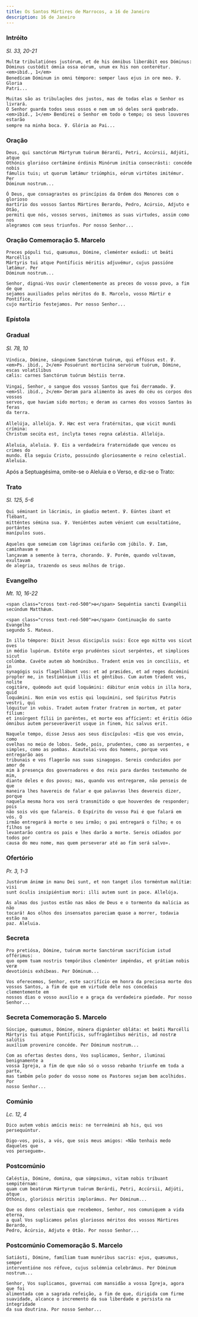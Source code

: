 ```yaml
---
title: Os Santos Mártires de Marrocos, a 16 de Janeiro
description: 16 de Janeiro
---
```


### Intróito

<em>Sl. 33, 20-21</em>

<div class="side-by-side not-content">

    Multæ tribulatiónes justórum, et de his ómnibus liberábit eos Dóminus:
    Dóminus custódit ómnia ossa eórum, unum ex his non conterétur.
    <em>ibid., 1</em>
    Benedícam Dóminum in omni témpore: semper laus ejus in ore meo. ℣. Gloria
    Patri...

    Muitas são as tribulações dos justos, mas de todas elas o Senhor os livrará.
    O Senhor guarda todos seus ossos e nem um só deles será quebrado.
    <em>ibid., 1</em> Bendirei o Senhor em todo o tempo; os seus louvores estarão
    sempre na minha boca. ℣. Glória ao Pai...

</div>

### Oração

<div class="side-by-side not-content">

    Deus, qui sanctórum Mártyrum tuórum Bérardi, Petri, Accúrsii, Adjúti, atque
    Othónis glorióso certámine órdinis Minórum inítia consecrásti: concéde nobis
    fámulis tuis; ut quorum lætámur triúmphis, eórum virtútes imitémur. Per
    Dóminum nostrum...

    Ó Deus, que consagrastes os princípios da Ordem dos Menores com o glorioso
    martírio dos vossos Santos Mártires Berardo, Pedro, Acúrsio, Adjuto e Otão,
    permiti que nós, vossos servos, imitemos as suas virtudes, assim como nos
    alegramos com seus triunfos. Por nosso Senhor...

</div>

### Oração Comemoração S. Marcelo

<div class="side-by-side not-content">

    Preces pópuli tui, quæsumus, Dómine, cleménter exáudi: ut beáti Marcéllis
    Mártyris tui atque Pontíficis méritis adjuvémur, cujus passióne lætámur. Per
    Dóminum nostrum...

    Senhor, dignai-Vos ouvir clementemente as preces do vosso povo, a fim de que
    sejamos auxiliados pelos méritos do B. Marcelo, vosso Mártir e Pontífice,
    cujo martírio festejamos. Por nosso Senhor...

</div>

### Epístola


<LinkCard
  href="/missal/comum/15confessoresnaopontifices2#epístola"
  title="Confessores não Pontífices - Missa Justus ut palma"
/>

### Gradual

<em>Sl. 78, 10</em>

<div class="side-by-side not-content">

    Víndica, Dómine, sánguinem Sanctórum tuórum, qui effúsus est. ℣.
    <em>Ps. ibid., 2</em> Posuérunt morticína servórum tuórum, Dómine, escas volatílibus
    cælis: carnes Sanctórum tuórum béstiis terræ.

    Vingai, Senhor, o sangue dos vossos Santos que foi derramado. ℣.
    <em>Sl. ibid., 2</em> Deram para alimento às aves do céu os corpos dos vossos
    servos, que haviam sido mortos; e deram as carnes dos vossos Santos às feras
    da terra.

    Allelúja, allelúja. ℣. Hæc est vera fratérnitas, quæ vicit mundi crímina:
    Christum secúta est, ínclyta tenes regna cæléstia. Allelúja.

    Aleluia, aleluia. ℣. Eis a verdadeira fraternidade que venceu os crimes do
    mundo. Ela seguiu Cristo, possuindo gloriosamente o reino celestial.
    Aleluia.

</div>

<aside>
  Após a Septuagésima, omite-se o Aleluia e o Verso, e diz-se o Trato:
</aside>

### Trato

<em>Sl. 125, 5-6</em>

<div class="side-by-side not-content">

    Qui séminant in lácrimis, in gáudio metent. ℣. Eúntes ibant et flébant,
    mitténtes sémina sua. ℣. Veniéntes autem vénient cum exsultatióne, portántes
    manípulos suos.

    Aqueles que semeiam com lágrimas ceifarão com júbilo. ℣. Iam, caminhavam e
    lançavam a semente à terra, chorando. ℣. Porém, quando voltavam, exultavam
    de alegria, trazendo os seus molhos de trigo.

</div>

### Evangelho

<em>Mt. 10, 16-22</em>

<div class="side-by-side not-content">

    <span class="cross text-red-500">✠</span> Sequéntia sancti Evangélii
    secúndum Matthǽum.

    <span class="cross text-red-500">✠</span> Continuação do santo Evangelho
    segundo S. Mateus.

    In illo témpore: Dixit Jesus discipulis suis: Ecce ego mitto vos sicut oves
    in médio lupórum. Estóte ergo prudéntes sicut serpéntes, et simplices sicut
    colúmbæ. Cavéte autem ab homínibus. Tradent enim vos in concíliis, et in
    synagógis suis flagellábunt vos: et ad præsides, et ad reges ducémini
    propter me, in testimónium illis et géntibus. Cum autem tradent vos, nolite
    cogitáre, quómodo aut quid loquámini: dábitur enim vobis in illa hora, quid
    loquámini. Non enim vos estis qui loquímini, sed Spiritus Patris vestri, qui
    lóquitur in vobis. Tradet autem frater fratrem in mortem, et pater fílium:
    et insúrgent fílii in paréntes, et morte eos affícient: et éritis ódio
    ómnibus autem perseveráverit usque in finem, hic salvus erit.

    Naquele tempo, disse Jesus aos seus discípulos: «Eis que vos envio, como
    ovelhas no meio de lobos. Sede, pois, prudentes, como as serpentes, e
    simples, como as pombas. Acautelai-vos dos homens, porque vos entregarão aos
    tribunais e vos flagerão nas suas sinagogas. Sereis conduzidos por amor de
    mim à presença dos governadores e dos reis para dardes testemunho de mim,
    diante deles e dos povos; mas, quando vos entregarem, não penseis de que
    maneira lhes havereis de falar e que palavras lhes devereis dizer, porque
    naquela mesma hora vos será transmitido o que houverdes de responder; pois
    não sois vós que falareis. O Espírito do vosso Pai é que falará em vós. O
    irmão entregará à morte o seu irmão; o pai entregará o filho; e os filhos se
    levantarão contra os pais e lhes darão a morte. Sereis odiados por todos por
    causa do meu nome, mas quem perseverar até ao fim será salvo».

</div>

### Ofertório

<em>Pr. 3, 1-3</em>

<div class="side-by-side not-content">

    Justórum ánimæ in manu Dei sunt, et non tanget ilos torméntum malítiæ: visi
    sunt óculis insipiéntium mori: illi autem sunt in pace. Allelúja.

    As almas dos justos estão nas mãos de Deus e o tormento da malícia as não
    tocará! Aos olhos dos insensatos pareciam quase a morrer, todavia estão na
    paz. Aleluia.

</div>

### Secreta

<div class="side-by-side not-content">

    Pro pretiósa, Dómine, tuórum morte Sanctórum sacrifícium istud offérimus:
    quo opem tuam nostris tempóribus cleménter impéndas, et grátiam nobis veræ
    devotiónis exhíbeas. Per Dóminum...

    Vos oferecemos, Senhor, este sacrifício em honra da preciosa morte dos
    vossos Santos, a fim de que em virtude dele nos concedais clementemente em
    nossos dias o vosso auxílio e a graça da verdadeira piedade. Por nosso
    Senhor...

</div>

### Secreta Comemoração S. Marcelo

<div class="side-by-side not-content">

    Súscipe, quæsumus, Dómine, múnera dignánter obláta: et beáti Marcélli
    Mártyris tui atque Pontíficis, suffragántibus méritis, ad nostræ salútis
    auxílium provenire concéde. Per Dóminum nostrum...

    Com as ofertas destes dons, Vos suplicamos, Senhor, iluminai benignamente a
    vossa Igreja, a fim de que não só o vosso rebanho triunfe em toda a parte,
    mas também pelo poder do vosso nome os Pastores sejam bem acolhidos. Por
    nosso Senhor...

</div>

### Comúnio

<em>Lc. 12, 4</em>

<div class="side-by-side not-content">

    Dico autem vobis amícis meis: ne terreámini ab his, qui vos persequúntur.

    Digo-vos, pois, a vós, que sois meus amigos: «Não tenhais medo daqueles que
    vos perseguem».

</div>

### Postcomúnio

<div class="side-by-side not-content">

    Cæléstia, Dómine, domina, quæ súmpsimus, vitam nobis tríbuant sempitérnam:
    quam cum beatórum Mártyrum tuórum Berárdi, Petri, Accúrsii, Adjúti, atque
    Othónis, gloriósis méritis implorámus. Per Dóminum...

    Que os dons celestiais que recebemos, Senhor, nos comuniquem a vida eterna,
    a qual Vos suplicamos pelos gloriosos méritos dos vossos Mártires Berardo,
    Pedro, Acúrsio, Adjuto e Otão. Por nosso Senhor...

</div>

### Postcomúnio Comemoração S. Marcelo

<div class="side-by-side not-content">

    Satiásti, Dómine, famíliam tuam munéribus sacris: ejus, quæsumus, semper
    interventióne nos réfove, cujus solémnia celebrámus. Per Dóminum nostrum...

    Senhor, Vos suplicamos, governai com mansidão a vossa Igreja, agora que foi
    alimentada com a sagrada refeição, a fim de que, dirigida com firme
    suavidade, alcance o incremento da sua liberdade e persista na integridade
    da sua doutrina. Por nosso Senhor...

</div>
